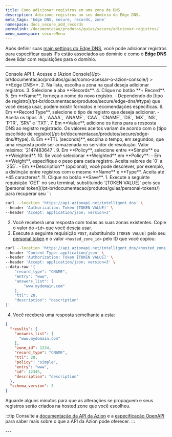 ```yaml
---
title: Como adicionar registros em uma zona de DNS
description: Adicione registros ao seu domínio do Edge DNS.
meta_tags: 'Edge DNS, secure, records, zone'
namespace: docs_secure_add_records
permalink: /documentacao/produtos/guias/secure/adicionar-registros/
menu_namespace: secureMenu
---
```




Após definir suas [main settings do Edge DNS](/pt-br/documentacao/produtos/guias/secure/edge-dns-definir-main-settings/), você pode adicionar registros para especificar quais IPs estão associados ao domínio e como o **Edge DNS** deve lidar com requisições para o domínio.

---

<Tabs client:visible>
    <Fragment slot="tab.console">Console</Fragment>
    <Fragment slot="tab.api">API</Fragment>

<Fragment slot="panel.console">
1. Acesse o [Azion Console](/pt-br/documentacao/produtos/guias/como-acessar-o-azion-console/) > **Edge DNS**.
2. Na lista, escolha a zona na qual deseja adicionar registros.
3. Selecione a aba **Records**.
4. Clique no botão **+ Record**.
5. Em **Name**, forneça o nome do novo registro.
- Dependendo do [tipo de registro](/pt-br/documentacao/produtos/secure/edge-dns/#type) que você deseja usar, podem existir formatos e recomendações específicas.
6. Em **Record Type**, selecione o tipo de registro que deseja adicionar.
- Aceita os tipos `A`, `AAAA`, `ANAME`, `CAA`, `CNAME`, `DS`, `MX`, `NS`, `PTR`, `SRV` e `TXT`.
7. Em **Value**, adicione os itens para a resposta DNS ao registro registrado. Os valores aceitos variam de acordo com o [tipo escolhido de registro](/pt-br/documentacao/produtos/secure/edge-dns/#type).
8. Em **TTL (seconds)**, escolha o tempo, em segundos, que uma resposta pode ser armazenada no servidor de resolução. Valor máximo: `2147483647`.
9. Em **Policy**, selecione entre **Simple** ou **Weighted**.
10. Se você selecionar **Weighted** em **Policy**:
    - Em **Weight**, especifique o peso para cada registro. Aceita valores de `0` a `255`.
    - Em **Description** (opcional), você pode descrever, por exemplo, a distinção entre registros com o mesmo **Name** e **Type**. Aceita até *45 caracteres*. 
11. Clique no botão **Save**.
</Fragment>

<Fragment slot="panel.api">
1. Execute a seguinte requisição `GET` no seu terminal, substituindo `[TOKEN VALUE]` pelo seu [personal token](/pt-br/documentacao/produtos/guias/personal-tokens/) para recuperar seu `<hosted_zone_id>`:

```bash
curl --location 'https://api.azionapi.net/intelligent_dns' \
--header 'Authorization: Token [TOKEN VALUE]' \
--header 'Accept: application/json; version=3'
```

2. Você receberá uma resposta com todas as suas zonas existentes. Copie o valor do `<id>` que você deseja usar.
3. Execute a seguinte requisição `POST`, substituindo `[TOKEN VALUE]` pelo seu [personal token](/pt-br/documentacao/produtos/guias/personal-tokens/) e o valor `<hosted_zone_id>` pelo ID que você copiou:

```bash
curl --location 'https://api.azionapi.net/intelligent_dns/<hosted_zone_id>/records' \
--header 'Content-Type: application/json' \
--header 'Authorization: Token [TOKEN VALUE]' \
--header 'Accept: application/json; version=3' \
--data-raw '{
    "record_type": "CNAME",
    "entry": "www",
    "answers_list": [
        "www.mydomain.com"
    ],
    "ttl": 20,
    "description": "description"
}'
```

4. Você receberá uma resposta semelhante a esta:

```json
{
  "results": {
    "answers_list": [
      "www.mydomain.com"
    ],
    "zone_id": 1234,
    "record_type": "CNAME",
    "ttl": 20,
    "policy": "simple",
    "entry": "www",
    "id": 12345,
    "description": "description"
  },
  "schema_version": 3
}
```

Aguarde alguns minutos para que as alterações se propaguem e seus registros serão criados na hosted zone que você escolheu.

:::tip
Consulte a [documentação da API da Azion](https://api.azion.com/) e a [especificação OpenAPI](https://github.com/aziontech/azionapi-openapi/) para saber mais sobre o que a API da Azion pode oferecer.
:::
</Fragment>

</Tabs>
---

